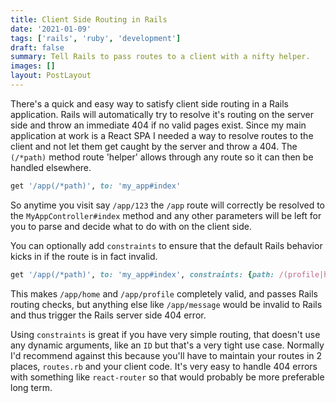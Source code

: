```yaml
---
title: Client Side Routing in Rails
date: '2021-01-09'
tags: ['rails', 'ruby', 'development']
draft: false
summary: Tell Rails to pass routes to a client with a nifty helper.
images: []
layout: PostLayout
---
```


There's a quick and easy way to satisfy client side routing in a Rails application. Rails will automatically try to resolve it's routing on the server side and throw an immediate 404 if no valid pages exist. Since my main application at work is a React SPA I needed a way to resolve routes to the client and not let them get caught by the server and throw a 404. The `(/*path)` method route 'helper' allows through any route so it can then be handled elsewhere. 

```ruby
get '/app(/*path)', to: 'my_app#index'
```
So anytime you visit say `/app/123` the `/app` route will correctly be resolved to the `MyAppController#index` method and any other parameters will be left for you to parse and decide what to do with on the client side. 

You can optionally add `constraints` to ensure that the default Rails behavior kicks in if the route is in fact invalid. 
```ruby
get '/app(/*path)', to: 'my_app#index', constraints: {path: /(profile|home)\/.*/}
```

This makes `/app/home` and `/app/profile` completely valid, and passes Rails routing checks, but anything else like `/app/message` would be invalid to Rails and thus trigger the Rails server side 404 error.

Using `constraints` is great if you have very simple routing, that doesn't use any dynamic arguments, like an `ID` but that's a very tight use case. Normally I'd recommend against this because you'll have to maintain your routes in 2 places, `routes.rb` and your client code. It's very easy to handle 404 errors with something like `react-router` so that would probably be more preferable long term.
